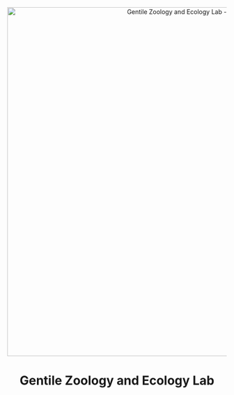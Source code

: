 <center><a><img src="images/logo.png" alt="Gentile Zoology and Ecology Lab - Logo" width="800px"/></a></center>

<center><h1>Gentile Zoology and Ecology Lab</h1></center>
<br>



